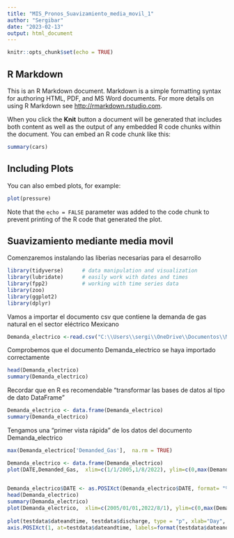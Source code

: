 ```yaml
---
title: "MIS_Pronos_Suavizamiento_media_movil_1"
author: "Sergibar"
date: "2023-02-13"
output: html_document
---
```


```r
knitr::opts_chunk$set(echo = TRUE)
```

## R Markdown

This is an R Markdown document. Markdown is a simple formatting syntax for authoring HTML, PDF, and MS Word documents. For more details on using R Markdown see <http://rmarkdown.rstudio.com>.

When you click the **Knit** button a document will be generated that includes both content as well as the output of any embedded R code chunks within the document. You can embed an R code chunk like this:

```r
summary(cars)
```

## Including Plots

You can also embed plots, for example:

```r
plot(pressure)
```

Note that the `echo = FALSE` parameter was added to the code chunk to prevent printing of the R code that generated the plot.


## Suavizamiento mediante media movil 

Comenzaremos instalando las liberias necesarias para el desarrollo 

```r

library(tidyverse)      # data manipulation and visualization
library(lubridate)      # easily work with dates and times
library(fpp2)           # working with time series data
library(zoo) 
library(ggplot2)
library(dplyr)

```


Vamos a importar el documento csv que contiene la demanda de gas natural en el sector eléctrico Mexicano 

```r
Demanda_electrico <-read.csv("C:\\Users\\sergi\\OneDrive\\Documentos\\MIS_UNAM\\Segundo_semestre\\Pronosticos_UNAM\\Demanda_electrico_2022_full.csv", header= TRUE)
```

Comprobemos que el documento Demanda_electrico se haya importado correctamente

```r
head(Demanda_electrico)
summary(Demanda_electrico)
```

Recordar que en R es recomendable "transformar las bases de datos al tipo de dato DataFrame" 

```r
Demanda_electrico <- data.frame(Demanda_electrico)
summary(Demanda_electrico)
```

Tengamos una "primer vista rápida" de los datos del documento Demanda_electrico
```r

max(Demanda_electrico['Demanded_Gas'],  na.rm = TRUE)
```

```r
Demanda_electrico <- data.frame(Demanda_electrico)
plot(DATE,Demanded_Gas,  xlim=c(1/1/2005,1/8/2022), ylim=c(0,max(Demanda_electrico['Demanded_Gas'],na.rm = TRUE)))
                                     
```



```r


Demanda_electrico$DATE <- as.POSIXct(Demanda_electrico$DATE, format= "%d/%m/%Y")
head(Demanda_electrico)
summary(Demanda_electrico)
plot(Demanda_electrico,  xlim=c(2005/01/01,2022/8/1), ylim=c(0,max(Demanda_electrico['Demanded_Gas'],na.rm = TRUE)))
                                     
plot(testdata$dateandtime, testdata$discharge, type = "p", xlab="Day", xaxt = "n")
axis.POSIXct(1, at=testdata$dateandtime, labels=format(testdata$dateandtime, "%d/%m"))

```


            
                         
                         